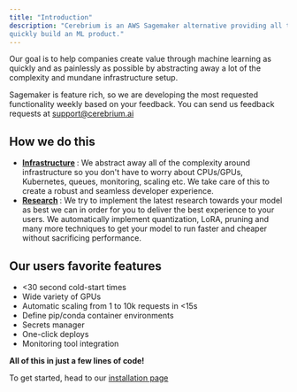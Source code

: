 ```yaml
---
title: "Introduction"
description: "Cerebrium is an AWS Sagemaker alternative providing all the features you need to
quickly build an ML product."
---
```


Our goal is to help companies create value through machine learning as quickly and as painlessly as possible by abstracting away a lot of the complexity and mundane infrastructure setup.

Sagemaker is feature rich, so we are developing the most requested functionality
weekly based on your feedback. You can send us feedback requests at
[support@cerebrium.ai](mailto:support@cerebrium.ai)

## How we do this

- <b>
    <u>Infrastructure</u>
  </b>
  : We abstract away all of the complexity around infrastructure so you don't have
  to worry about CPUs/GPUs, Kubernetes, queues, monitoring, scaling etc. We take
  care of this to create a robust and seamless developer experience.
- <b>
    <u>Research</u>
  </b>
  : We try to implement the latest research towards your model as best we can in
  order for you to deliver the best experience to your users. We automatically implement
  quantization, LoRA, pruning and many more techniques to get your model to run faster
  and cheaper without sacrificing performance.

## Our users favorite features

- \<30 second cold-start times
- Wide variety of GPUs
- Automatic scaling from 1 to 10k requests in \<15s
- Define pip/conda container environments
- Secrets manager
- One-click deploys
- Monitoring tool integration

<b>All of this in just a few lines of code!</b>

To get started, head to our [installation page](/installation)
